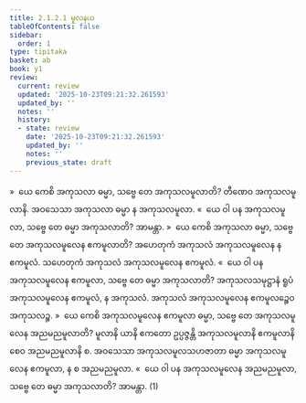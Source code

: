 ```yaml
---
title: 2.1.2.1 မူလနယ
tableOfContents: false
sidebar:
  order: 1
type: tipitaka
basket: ab
book: y1
review:
  current: review
  updated: '2025-10-23T09:21:32.261593'
  updated_by: ''
  notes: ''
  history:
  - state: review
    date: '2025-10-23T09:21:32.261593'
    updated_by: ''
    notes: ''
    previous_state: draft
---
```



<ReviewStatus review={frontmatter.review} showDetails={true} />

<HypothesisAnnotation frontmatter={frontmatter} />

<DynamicBreadcrumb />

<Division number="62" book="y1" e="ch" v="33" p="8">

<Paragraph number="136" book="y1">
»  ယေ ကေစိ အကုသလာ ဓမ္မာ, သဗ္ဗေ တေ အကုသလမူလာတိ?
</Paragraph>

<Paragraph number="137" book="y1">
တီဏေဝ အကုသလမူလာနိ. အဝသေသာ အကုသလာ ဓမ္မာ န အကုသလမူလာ.
</Paragraph>

<Paragraph number="138" book="y1">
«  ယေ ဝါ ပန အကုသလမူလာ, သဗ္ဗေ တေ ဓမ္မာ အကုသလာတိ? အာမန္တာ.
</Paragraph>

</Division>
<Division number="63" book="y1" e="ch" v="33" p="8">

<Paragraph number="139" book="y1">
»  ယေ ကေစိ အကုသလာ ဓမ္မာ, သဗ္ဗေ တေ အကုသလမူလေန ဧကမူလာတိ?
</Paragraph>

<Paragraph number="140" book="y1">
အဟေတုကံ အကုသလံ အကုသလမူလေန န ဧကမူလံ. သဟေတုကံ အကုသလံ အကုသလမူလေန ဧကမူလံ.
</Paragraph>

<Paragraph number="141" book="y1">
«  ယေ ဝါ ပန အကုသလမူလေန ဧကမူလာ, သဗ္ဗေ တေ ဓမ္မာ အကုသလာတိ?
</Paragraph>

<Paragraph number="142" book="y1">
အကုသလသမုဋ္ဌာနံ ရူပံ အကုသလမူလေန ဧကမူလံ, န အကုသလံ. အကုသလံ အကုသလမူလေန ဧကမူလဉ္စေဝ အကုသလဉ္စ.
</Paragraph>

</Division>
<Division number="64" book="y1" e="ch" v="33" p="9">

<Paragraph number="143" book="y1">
»  ယေ ကေစိ အကုသလမူလေန ဧကမူလာ ဓမ္မာ, သဗ္ဗေ တေ အကုသလမူလေန အညမညမူလာတိ?
</Paragraph>

<Paragraph number="144" book="y1">
မူလာနိ ယာနိ ဧကတော ဥပ္ပဇ္ဇန္တိ အကုသလမူလာနိ ဧကမူလာနိ စေဝ အညမညမူလာနိ စ. အဝသေသာ အကုသလမူလသဟဇာတာ ဓမ္မာ အကုသလမူလေန ဧကမူလာ, န စ အညမညမူလာ.
</Paragraph>

<Paragraph number="145" book="y1">
«  ယေ ဝါ ပန အကုသလမူလေန အညမညမူလာ, သဗ္ဗေ တေ ဓမ္မာ အကုသလာတိ? အာမန္တာ. (1)
</Paragraph>
</Division>